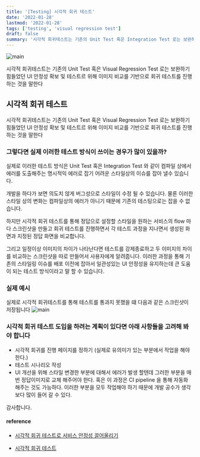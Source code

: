 ```yaml
---
title: '[Testing] 시각적 회귀 테스트'
date: '2022-01-28'
lastmod: '2022-01-28'
tags: ['testing', 'visual regression test']
draft: false
summary: '시각적 회귀테스트는 기존의 Unit Test 혹은 Integration Test 로는 보완하기 힘들었던 UI 안정성 확보 및 테스트르 위해 이미지 비교를 기반으로 회귀 테스트를 진행하는 것을 말한다.'
---
```


![main](/static/visual-regression-test/cover.jpg)

시각적 회귀테스트는 기존의 Unit Test 혹은 Visual Regression Test 로는 보완하기 힘들었던 UI 안정성 확보 및 테스트르 위해 이미지 비교를 기반으로 회귀 테스트를 진행하는 것을 말한다

## 시각적 회귀 테스트

시각적 회귀테스트는 기존의 Unit Test 혹은 Visual Regression Test 로는 보완하기 힘들었던 UI 안정성 확보 및 테스트르 위해 이미지 비교를 기반으로 회귀 테스트를 진행하는 것을 말한다

### 그렇다면 실제 이러한 테스트 방식이 쓰이는 경우가 많이 있을까?

실제로 이러한 테스트 방식은 Unit Test 혹은 Integration Test 와 같이 컴파일 상에서 에러를 도출해주는 명시적익 에러로 잡기 어려운 스타일상의 이슈를 잡아 낼수 있습니다.

개발을 하다가 보면 의도치 않게 버그성으로 스타일이 수정 될 수 있습니다. 물론 이러한 스타일 상의 변화는 컴파일상의 에러가 아니기 때문에 기존의 테스팅으로는 잡을 수 없습니다.

하지만 시각적 회귀 테스트를 통해 정답으로 설정할 스타일을 원하는 서비스의 flow 마다 스크린샷을 만들고 회귀 테스트를 진행하면서 각 테스트 과정을 지나면서 생성된 화면과 지정된 정답 화면을 비교합니다.

그리고 일정이상 이미지의 차이가 나타난다면 테스트를 강제종료하고 두 이미지의 차이를 비교하는 스크린샷을 따로 만들어서 사용자에게 알려줍니다. 이러한 과정을 통해 기존의 스타일링 이슈를 배포 이전에 잡아서 일관성있는 UI 안정성을 유지하는데 큰 도움이 되는 테스트 방식이라고 말 할 수 있습니다.

### 실제 예시

실제로 시각적 회귀테스트를 통해 테스트를 통과지 못했을 떄 다음과 같은 스크린샷이 저장됩니다
![main](/static/visual-regression-test/example.png)

### 시각적 회귀 테스트 도입을 하려는 계획이 있다면 아래 사항들을 고려해 봐야 합니다

- 시각적 회귀를 진행 페이지를 정하기 (실제로 유의미가 있는 부분에서 작업을 해야한다.)
- 테스트 시나리오 작성
- UI 개선을 위해 스타일 변경한 부분에 대해서 에러가 발생 할텐데 그러한 부분을 매번 정답이미지로 교체 해주어야 한다. 혹은 이 과정은 CI pipeline 을 통해 자동화 해주는 것도 가능하다. 이러한 부분을 모두 작업해야 하기 때문에 개발 공수가 생각보다 많이 들어 갈 수 있다.

감사합니다.

#### reference

- [시각적 회귀 테스트로 서비스 안정성 끌어올리기](https://techblog.woowahan.com/7332/)

- [시각적 회귀 테스트](https://ideveloper2.dev/blog/2021-01-24--%EC%8B%9C%EA%B0%81%EC%A0%81-%ED%9A%8C%EA%B7%80-%ED%85%8C%EC%8A%A4%ED%8A%B8-visual-regression-test/)
